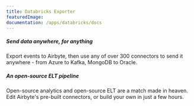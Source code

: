 ```yaml
---
title: Databricks Exporter
featuredImage: 
documentation: /apps/databricks/docs
---
```


<Section
    divider={false}
    title="Sync PostHog events to Airbyte and build open-source ELT pipelines to move transformed data anywhere."
    size="full"
    cols={2}
>
    <div>
        <h5>Send data anywhere, for anything</h5>
        <p>Export events to Airbyte, then use any of over 300 connectors to send it anywhere - from Azure to Kafka, MongoDB to Oracle.</p>
    </div>
    <div>
        <h5>An open-source ELT pipeline</h5>
        <p>Open-source analytics and open-source ELT are a match made in heaven. Edit Airbyte's pre-built connectors, or build your own in just a few hours.</p>
    </div>
</Section>

<TutorialsSlider topic="airbyte" />

<Documentation />
